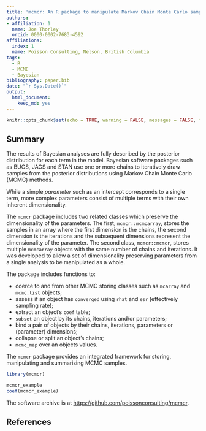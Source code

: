 ```yaml
---
title: 'mcmcr: An R package to manipulate Markov Chain Monte Carlo samples'
authors:
- affiliation: 1
  name: Joe Thorley
  orcid: 0000-0002-7683-4592
affiliations:
  index: 1
  name: Poisson Consulting, Nelson, British Columbia
tags: 
  - R
  - MCMC
  - Bayesian
bibliography: paper.bib
date: "`r Sys.Date()`"
output: 
  html_document: 
    keep_md: yes
---
```


```r
knitr::opts_chunk$set(echo = TRUE, warning = FALSE, messages = FALSE, fig.width = 8, fig.height = 12)
```

## Summary

The results of Bayesian analyses are fully described by the posterior distribution for each term in the model.
Bayesian software packages such as BUGS, JAGS and STAN use one or more chains to iteratively draw samples from the posterior distributions using Markov Chain Monte Carlo (MCMC) methods.

While a simple *parameter* such as an intercept corresponds to a single term, more complex parameters consist of multiple terms with their own inherent dimensionality.

The `mcmcr` package includes two related classes which preserve the dimensionality of the parameters.
The first, `mcmcr::mcmcarray`, stores the samples in an array where the first dimension is the chains, the second dimension is the iterations and the subsequent dimensions represent the dimensionality of the parameter. 
The second class, `mcmcr::mcmcr`, stores multiple `mcmcarray` objects with the same number of chains and iterations. 
It was developed to allow a set of dimensionality preserving parameters from a single analysis to be manipulated as a whole.

The package includes functions to:

- coerce to and from other MCMC storing classes such as `mcarray` and `mcmc.list` objects; 
- assess if an object has `converged` using `rhat` and `esr` (effectively sampling rate);
- extract an object's `coef` table; 
- `subset` an object by its chains, iterations and/or parameters;
- bind a pair of objects by their chains, iterations, parameters or (parameter) dimensions;
- collapse or split an object's chains;
- `mcmc_map` over an objects values.

The `mcmcr` package provides an integrated framework for storing, manipulating and summarising MCMC samples.

```r
library(mcmcr)

mcmcr_example
coef(mcmcr_example)
```

The software archive is at <https://github.com/poissonconsulting/mcmcr>.

## References
